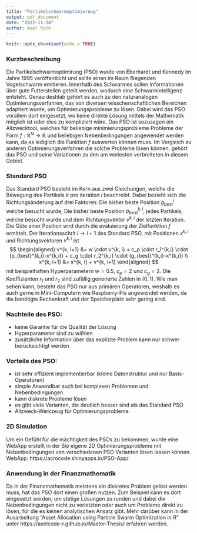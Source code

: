 ```yaml
---
title: "Partikelschwarmoptimierung"
output: pdf_document
date: "2022-11-24"
author: Axel Roth
---
```


```r
knitr::opts_chunk$set(echo = TRUE)
```

### Kurzbeschreibung

Die Partikelschwarmoptimirung (PSO) wurde von Eberhardt und Kennedy im Jahre 1995 veröffentlicht und sollte einen im Raum fliegenden Vogelschwarm emitieren. Innerhalb des Schwarmes sollen Informationen über gute Futterstellen geteilt werden, wodurch eine Schwarmintelligenz entsteht. Genau deshlab gehört es auch zu den naturanalogen Optimierungsverfahren, das von diversen wisschenschaftlichen Bereichen adaptiert wurde, um Optimierungsprobleme zu lösen. Dabei wird das PSO vorallem dort eingesetzt, wo keine direkte Lösung mittels der Mathematik möglich ist oder dies zu kompliziert wäre. Das PSO ist sozusagen ein Allzwecktool, welches für beliebige minimierungsprobleme Probleme der Form $f:\mathbb{R}^N \rightarrow \mathbb{R}$ und beliebigen Nebenbedingungen angewendet werden kann, da es lediglich die Funktion $f$ auswerten können muss. Im Vergleich zu anderen Optimierungsverfahren die solche Probleme lösen können, gehört das PSO und seine Variationen zu den am weitesten verbreiteten in diesem Gebiet. 

### Standard PSO
Das Standard PSO besteht im Kern aus zwei Gleichungen, welche die Bewegung des Partikels $k$ pro iteration $i$ beschreibt. Dabei bezieht sich die Richtungsänderung auf drei Faktoren: Die bisher beste Position $g_{best}^{i}$ welche besucht wurde, Die bisher beste Position $p_{best}^{k,i}$, jedes Partikels, welche besucht wurde und dem Richtungsvektor $v^{k, i}$ der letzten Iteration. Die Güte einer Position wird durch die evaluierung der Zielfunktion $f$ ermittelt. Der Iterationsschrit $i \rightarrow i+1$ des Standard PSO, mit Positionen $x^{k, i}$ und Richtungsvektoren $v^{k, i}$ ist
$$
\begin{aligned}
  v^{k, i+1} &= w \cdot v^{k, i} + c_p \cdot r_1^{k,i} \cdot (p_{best}^{k,i}-x^{k,i}) + c_g \cdot r_2^{k,i} \cdot (g_{best}^{k,i}-x^{k,i}) \\
  x^{k, i+1} &= x^{k, i} + v^{k, i+1}
\end{aligned}
$$
mit beispielhaften Hyperparametern $w=0.5$, $c_p=2$ und $c_g=2$. Die Koeffizienten $r_1$ und $r_2$ sind zufällig generierte Zahlen in $(0,1)$. Wie man sehen kann, besteht das PSO nur aus primären Operatoren, weshalb es auch gerne in Mini-Computern wie Raspberry-Pis angewendet werden, da die benötigte Rechenkraft und der Speicherplatz sehr gering sind.
\newpage

### Nachteile des PSO:  

- keine Garantie für die Qualität der Lösung
- Hyperparameter sind zu wählen
- zusätzliche Information über das explizite Problem kann nur schwer berücksichtigt werden

### Vorteile des PSO:  
- ist sehr effizient implementierbar (kleine Datenstruktur und nur Basis-Operatoren)
- simple Anwendbar auch bei komplexen Problemen und Nebenbedingungen
- kann diskrete Probleme lösen
- es gibt viele Varianten, die deutlich besser sind als das Standard PSO
- Allzweck-Werkzeug für Optimierungsprobleme


### 2D Simulation
Um ein Gefühl für die mächtigkeit des PSOs zu bekommen, wurde eine WebApp erstellt in der Sie eigene 2D Optimierungsprobleme mit Nebenbedingungen von verschiedenen PSO Varianten lösen lassen können.
WebApp: https://acrocode.shinyapps.io/PSO-App/


### Anwendung in der Finanzmathematik
Da in der Finanzmathematik meistens ein diskretes Problem gelöst werden muss, hat das PSO dort einen großen nutzen. Zum Beispiel kann es dort eingesetzt werden, um stetige Lösungen zu runden und dabei die Nebenbedingungen nicht zu verletzten oder auch um Probleme direkt zu lösen, für die es keinen analytischen Ansatz gibt. Mehr darüber kann in der Ausarbeitung "Asset Allocation using Particle Swarm Optimization in R" unter https://axelcode-r.github.io/Master-Thesis/ erfahren werden.





